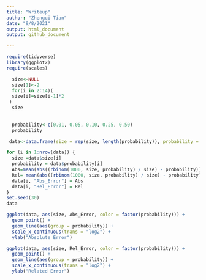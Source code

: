 ```yaml
---
title: "Writeup"
author: "Zhengqi Tian"
date: "9/8/2021"
output: html_document
output: github_document

---
```

```r
require(tidyverse)
library(ggplot2)
require(scales)

```


```r
  size<-NULL
  size[1]<-2
  for(i in 2:14)(
  size[i]=size[i-1]*2
 )
  size
  
  
  probability<-c(0.01, 0.05, 0.10, 0.25, 0.50)
  probability
```


```r
 data<-data.frame(size = rep(size, length(probability)), probability = rep(probability, length(size)), Abs_Error = rep(NA, length(probability) * length(size)),Rel_Error = rep(NA, length(probability) * length(size)))

for (i in 1:nrow(data)) {
  size =data$size[i] 
  probability = data$probability[i]
  Abs=mean(abs((rbinom(1000, size, probability) / size) - probability))
  Rel= mean(abs((rbinom(1000, size, probability) / size) - probability) / probability)
  data[i, "Abs_Error"] = Abs
  data[i, "Rel_Error"] = Rel
}
set.seed(30)
data

```







```r
ggplot(data, aes(size, Abs_Error, color = factor(probability))) + 
  geom_point() +
  geom_line(aes(group = probability)) + 
  scale_x_continuous(trans = "log2") +
  ylab("Absolute Error")

ggplot(data, aes(size, Rel_Error, color = factor(probability))) + 
  geom_point() +
  geom_line(aes(group = probability)) + 
  scale_x_continuous(trans = "log2") +
  ylab("Related Error")
```




